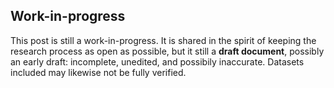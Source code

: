 ::: callout-warning
## Work-in-progress

This post is still a work-in-progress. It is shared in the spirit of keeping the research process as open as possible, but it still a **draft document**, possibly an early draft: incomplete, unedited, and possibily inaccurate. Datasets included may likewise not be fully verified.
:::
